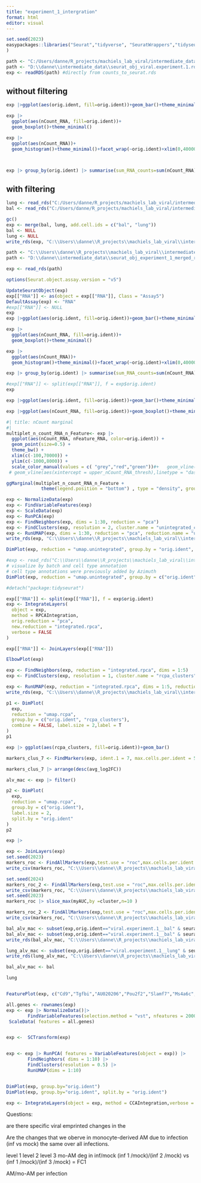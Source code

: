 ```yaml
---
title: "experiment_1_intergration"
format: html
editor: visual
---
```


```r
set.seed(2023)
easypackages::libraries("Seurat","tidyverse", "SeuratWrappers","tidyseurat", "ggExtra"
)


```

```r
path <- "C:/Users/danne/R_projects/machiels_lab_viral/intermediate_data/seurat_obj_viral.experiment.1.rds"
path <- "D:\\danne\\intermediate_data\\seurat_obj_viral.experiment.1.rds"
exp <- readRDS(path) #directly from counts_to_seurat.rds

```

## without filtering

```r
exp |>ggplot(aes(orig.ident, fill=orig.ident))+geom_bar()+theme_minimal()+ ggtitle("cell number")
```

```r

exp |>
  ggplot(aes(nCount_RNA, fill=orig.ident))+
  geom_boxplot()+theme_minimal()

exp |>
  ggplot(aes(nCount_RNA))+
  geom_histogram()+theme_minimal()+facet_wrap(~orig.ident)+xlim(0,40000)




```

```r
exp |> group_by(orig.ident) |> summarise(sum_RNA_counts=sum(nCount_RNA)) |> ggplot(aes(orig.ident, sum_RNA_counts, fill=orig.ident)) + geom_col()+ ggtitle("sum of all RNA counts per batch")
```

## with filtering

```r
lung <- read_rds("C:/Users/danne/R_projects/machiels_lab_viral/intermediate_data/seurat_obj_experiment_1_combined_lung_raw_dbec_cleaned.rds") 
bal <- read_rds("C:/Users/danne/R_projects/machiels_lab_viral/intermediate_data/seurat_obj_experiment_1_combined_bal_raw_dbec_cleaned.rds")

gc()
exp <- merge(bal, lung, add.cell.ids = c("bal", "lung")) 
bal <- NULL
lung <- NULL
write_rds(exp, "C:\\Users\\danne\\R_projects\\machiels_lab_viral\\intermediate_data\\seurat_obj_experiment_1_merged_raw.rds")

```

```r
path <- "C:\\Users\\danne\\R_projects\\machiels_lab_viral\\intermediate_data\\seurat_obj_experiment_1_merged_raw.rds"
path <- "D:\\danne\\intermediate_data\\seurat_obj_experiment_1_merged_raw.rds"

exp <- read_rds(path)

options(Seurat.object.assay.version = "v5")

UpdateSeuratObject(exp)
exp[["RNA"]] <- as(object = exp[["RNA"]], Class = "Assay5")
DefaultAssay(exp) <- "RNA"
#exp[["RNA"]] <- NULL
exp
exp |>ggplot(aes(orig.ident, fill=orig.ident))+geom_bar()+theme_minimal()+ ggtitle("cell number")
```

```r

exp |>
  ggplot(aes(nCount_RNA, fill=orig.ident))+
  geom_boxplot()+theme_minimal()

exp |>
  ggplot(aes(nCount_RNA))+
  geom_histogram()+theme_minimal()+facet_wrap(~orig.ident)+xlim(0,40000)


```

```r
exp |> group_by(orig.ident) |> summarise(sum_RNA_counts=sum(nCount_RNA)) |> ggplot(aes(orig.ident, sum_RNA_counts, fill=orig.ident)) + geom_col()
```

```r

#exp[["RNA"]] <- split(exp[["RNA"]], f = exp$orig.ident)
exp
```

```r

exp |>ggplot(aes(orig.ident, fill=orig.ident))+geom_bar()+theme_minimal()

```

```r

exp |>ggplot(aes(nCount_RNA, fill=orig.ident))+geom_boxplot()+theme_minimal()

```

```r
#| title: nCount marginal
#| 
multiplet_n_count_RNA_n_Feature<- exp |>
  ggplot(aes(nCount_RNA, nFeature_RNA, color=orig.ident)) +
  geom_point(size=0.5) +
  theme_bw() +
  xlim(c(-100,70000)) +
  ylim(c(-1000,8000)) +
  scale_color_manual(values = c( "grey","red","green"))#+   geom_vline(aes(xintercept = lower_nCount_RNA_thresh),linetype = "dashed")+
 # geom_vline(aes(xintercept = upper_nCount_RNA_thresh),linetype = "dashed")

ggMarginal(multiplet_n_count_RNA_n_Feature +
             theme(legend.position = "bottom") , type = "density", groupColour = TRUE, groupFill = TRUE,size = 3) 

```

```r
exp <- NormalizeData(exp)
exp <- FindVariableFeatures(exp)
exp <- ScaleData(exp)
exp <- RunPCA(exp)
exp <- FindNeighbors(exp, dims = 1:30, reduction = "pca")
exp <- FindClusters(exp, resolution = 2, cluster.name = "unintegrated_clusters")
exp <- RunUMAP(exp, dims = 1:30, reduction = "pca", reduction.name = "umap.unintegrated")
write_rds(exp, "C:\\Users\\danne\\R_projects\\machiels_lab_viral\\intermediate_data\\seurat_obj_experiment_1_merged_cleaned_2.rds")
```

```r
DimPlot(exp, reduction = "umap.unintegrated", group.by = "orig.ident", split.by = "orig.ident")
```

```r
#exp <- read_rds("C:\\Users\\danne\\R_projects\\machiels_lab_viral\\intermediate_data\\seurat_obj_experiment_1_merged_cleaned_2.rds"")
# visualize by batch and cell type annotation
# cell type annotations were previously added by Azimuth
DimPlot(exp, reduction = "umap.unintegrated", group.by = c("orig.ident", "seurat_clusters"))
```

```r
#detach("package:tidyseurat")      

exp[["RNA"]] <- split(exp[["RNA"]], f = exp$orig.ident)
exp <- IntegrateLayers(
  object = exp,
  method = RPCAIntegration,
  orig.reduction = "pca",
  new.reduction = "integrated.rpca",
  verbose = FALSE
)

exp[["RNA"]] <- JoinLayers(exp[["RNA"]])
```

```r
ElbowPlot(exp)
```

```r
exp <- FindNeighbors(exp, reduction = "integrated.rpca", dims = 1:5)
exp <- FindClusters(exp, resolution = 1, cluster.name = "rcpa_clusters")

exp <- RunUMAP(exp, reduction = "integrated.rpca", dims = 1:5, reduction.name = "umap.rcpa")
write_rds(exp, "C:\\Users\\danne\\R_projects\\machiels_lab_viral\\intermediate_data\\seurat_obj_experiment_1_merged_cleaned_3.rds")


```

```r
p1 <- DimPlot(
  exp,
  reduction = "umap.rcpa",
  group.by = c("orig.ident", "rcpa_clusters"),
  combine = FALSE, label.size = 2,label = T
)
p1
```

```r
exp |> ggplot(aes(rcpa_clusters, fill=orig.ident))+geom_bar()
```

```r
markers_clus_7 <- FindMarkers(exp, ident.1 = 7, max.cells.per.ident = 500, logfc.threshold = 0.5)
```

```r
markers_clus_7 |> arrange(desc(avg_log2FC))
```

```r
alv_mac <- exp |> filter()
```

```r
p2 <- DimPlot(
  exp,
  reduction = "umap.rcpa",
  group.by = c("orig.ident"),
  label.size = 2,
  split.by = "orig.ident"
)
p2
```

```r
exp |> 
```

```r
exp <- JoinLayers(exp)
set.seed(2023)
markers_roc <- FindAllMarkers(exp,test.use = "roc",max.cells.per.ident = 300 )
write_csv(markers_roc, "C:\\Users\\danne\\R_projects\\machiels_lab_viral\\intermediate_data\\markers_experiment_1_merged_9rcpa_clusters_roc_300_cells.csv")

set.seed(2024)
markers_roc_2 <- FindAllMarkers(exp,test.use = "roc",max.cells.per.ident = 300 )
write_csv(markers_roc, "C:\\Users\\danne\\R_projects\\machiels_lab_viral\\intermediate_data\\markers_2_experiment_1_merged_9rcpa_clusters_roc_300_cells.csv")
set.seed(2023)
markers_roc |> slice_max(myAUC,by =cluster,n=10 )

markers_roc_2 <- FindAllMarkers(exp,test.use = "roc",max.cells.per.ident = 300, )
write_csv(markers_roc, "C:\\Users\\danne\\R_projects\\machiels_lab_viral\\intermediate_data\\markers_2_experiment_1_merged_9rcpa_clusters_roc_300_cells.csv")

bal_alv_mac <- subset(exp,orig.ident=="viral.experiment.1__bal" & seurat_clusters %in% c(0,1,2))
bal_alv_mac <- subset(exp,orig.ident=="viral.experiment.1__bal" & seurat_clusters %in% c(0,1,2))
write_rds(bal_alv_mac, "C:\\Users\\danne\\R_projects\\machiels_lab_viral\\intermediate_data\\seurat_obj_experiment_1_bal_alv_macs_with_merged_groups.rds")

lung_alv_mac <- subset(exp,orig.ident=="viral.experiment.1__lung" & seurat_clusters %in% c(0,1,2))
write_rds(lung_alv_mac, "C:\\Users\\danne\\R_projects\\machiels_lab_viral\\intermediate_data\\seurat_obj_experiment_1_lung_alv_macs_with_merged_groups.rds")

bal_alv_mac <- bal

lung



```

```r

FeaturePlot(exp, c("Cd9","Tgfbi","AU020206","Pou2f2","Slamf7","Ms4a6c","Stmn1","C1qb","Mafb","Mki67","Ccr7"),reduction = "umap.cca")
```

```r
all.genes <- rownames(exp)
exp <- exp |> NormalizeData()|>
        FindVariableFeatures(selection.method = "vst", nfeatures = 2000) |> 
 ScaleData( features = all.genes)


exp <-  SCTransform(exp)


exp <- exp |> RunPCA( features = VariableFeatures(object = exp)) |> 
        FindNeighbors( dims = 1:10) |> 
        FindClusters(resolution = 0.5) |>  
        RunUMAP(dims = 1:10)



```

```r
DimPlot(exp, group.by="orig.ident")
DimPlot(exp, group.by="orig.ident", split.by = "orig.ident")


```

```r

exp <- IntegrateLayers(object = exp, method = CCAIntegration,verbose = FALSE)

```

Questions:

are there specific viral emprinted changes in the

Are the changes that we oberve in monocyte-derived AM due to infection (inf vs mock) the same over all infections.

level 1 level 2 level 3 mo-AM deg in inf/mock (inf 1 /mock)/(inf 2 /mock) vs (inf 1 /mock)/(inf 3 /mock) = FC1

AM/mo-AM per infection

```r

```
